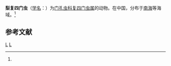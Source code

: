 {{Speciesbox
| taxon = Tetrapylonium pyrum
| binomial_authority = (Tan et Chen, 1990)<ref name='id9161'>{{cite web| url =http://www.bioinfo.cn/db05/BjdwSpecies.php?action=view&id=9161| title =梨复四门虫| work =《中国动物物种编目数据库》| publisher =中国科学院微生物研究所| author =中国科学院动物研究所| accessdate =2009-04-16| deadurl =yes| archiveurl =https://web.archive.org/web/20160305020900/http://www.bioinfo.cn/db05/BjdwSpecies.php?action=view&id=9161| archivedate =2016-03-05}}</ref>
}}

'''梨复四门虫'''（[[学名|学名]]：{{lang|la|''Tetrapylonium pyrum''}}）为[[门孔虫科|门孔虫科]][[复四门虫属|复四门虫属]]的动物。在中国，分布于[[南海|南海]]等海域。<ref name='id9161'/>

== 参考文献 ==
{{reflist}}

{{放射虫小作品}}

{{Taxonbar}}
[[Category:1990年描述的动物|L]]
[[Category:复四门虫属|L]]